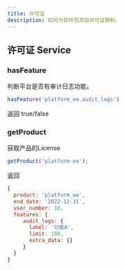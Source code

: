 ```yaml
---
title: 许可证
description: 如何为软件包添加许可证限制。
---
```


## 许可证 Service

### hasFeature

判断平台是否有审计日志功能。

```js
hasFeature('platform_ee.audit_logs')
```

返回 true/false

### getProduct

获取产品的License

```js
getProduct('platform-ee');
```

返回
```js
{
  product: 'platform_ee',
  end_date: '2022-12-31',
  user_number: 10,
  features: {
     audit_logs: {
       label: '功能A',
       limit: 100,
       extra_data: {}
     }
  }
}
```
